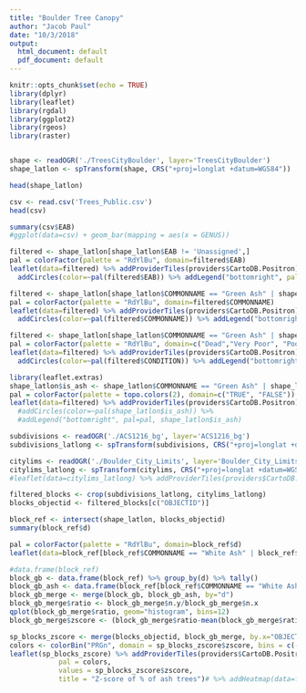 ```yaml
---
title: "Boulder Tree Canopy"
author: "Jacob Paul"
date: "10/3/2018"
output:
  html_document: default
  pdf_document: default
---
```


```r
knitr::opts_chunk$set(echo = TRUE)
library(dplyr)
library(leaflet)
library(rgdal)
library(ggplot2)
library(rgeos)
library(raster)
```

```r

```

```r
shape <- readOGR('./TreesCityBoulder', layer='TreesCityBoulder')
shape_latlon <- spTransform(shape, CRS("+proj=longlat +datum=WGS84"))
```



```r
head(shape_latlon)
```

```r
csv <- read.csv('Trees_Public.csv')
head(csv)
```

```r
summary(csv$EAB)
#ggplot(data=csv) + geom_bar(mapping = aes(x = GENUS))
```
```r
filtered <- shape_latlon[shape_latlon$EAB != 'Unassigned',]
pal = colorFactor(palette = "RdYlBu", domain=filtered$EAB)
leaflet(data=filtered) %>% addProviderTiles(providers$CartoDB.Positron) %>% 
  addCircles(color=~pal(filtered$EAB)) %>% addLegend("bottomright", pal=pal, filtered$EAB)
```

```r
filtered <- shape_latlon[shape_latlon$COMMONNAME == "Green Ash" | shape_latlon$COMMONNAME == "White Ash",]
pal = colorFactor(palette = "RdYlBu", domain=filtered$COMMONNAME)
leaflet(data=filtered) %>% addProviderTiles(providers$CartoDB.Positron) %>% 
  addCircles(color=~pal(filtered$COMMONNAME)) %>% addLegend("bottomright", pal=pal, filtered$COMMONNAME)
```

```r
filtered <- shape_latlon[shape_latlon$COMMONNAME == "Green Ash" | shape_latlon$COMMONNAME == "White Ash",]
pal = colorFactor(palette = "RdYlBu", domain=c("Dead","Very Poor", "Poor", "Fair", "Good", "Excellent", "N/A"))
leaflet(data=filtered) %>% addProviderTiles(providers$CartoDB.Positron) %>% 
  addCircles(color=~pal(filtered$CONDITION)) %>% addLegend("bottomright", pal=pal, filtered$CONDITION)
```

```r
library(leaflet.extras)
shape_latlon$is_ash <- shape_latlon$COMMONNAME == "Green Ash" | shape_latlon$COMMONNAME == "White Ash"
pal = colorFactor(palette = topo.colors(2), domain=c("TRUE", "FALSE"))
leaflet(data=filtered) %>% addProviderTiles(providers$CartoDB.Positron) %>% addHeatmap(radius=6)
  #addCircles(color=~pal(shape_latlon$is_ash)) %>% 
  #addLegend("bottomright", pal=pal, shape_latlon$is_ash) 
```
```r
subdivisions <- readOGR('./ACS1216_bg', layer='ACS1216_bg')
subdivisions_latlong <- spTransform(subdivisions, CRS("+proj=longlat +datum=WGS84"))
```

```r
citylims <- readOGR('./Boulder_City_Limits', layer='Boulder_City_Limits')
citylims_latlong <- spTransform(citylims, CRS("+proj=longlat +datum=WGS84"))
#leaflet(data=citylims_latlong) %>% addProviderTiles(providers$CartoDB.Positron) %>% addPolygons()
```

```r
filtered_blocks <- crop(subdivisions_latlong, citylims_latlong)
blocks_objectid <- filtered_blocks[c("OBJECTID")]
```


```r
block_ref <- intersect(shape_latlon, blocks_objectid)
summary(block_ref$d)
```

```r
pal = colorFactor(palette = "RdYlBu", domain=block_ref$d)
leaflet(data=block_ref[block_ref$COMMONNAME == "White Ash" | block_ref$COMMONNAME == "Green Ash",]) %>% addProviderTiles(providers$CartoDB.Positron) %>% addPolygons(data=filtered_blocks) %>% addCircles(data = block_ref, color = ~pal(block_ref$d))
```

```r
#data.frame(block_ref)
block_gb <- data.frame(block_ref) %>% group_by(d) %>% tally()
block_gb_ash <- data.frame(block_ref[block_ref$COMMONNAME == "White Ash" | block_ref$COMMONNAME == "Green Ash",]) %>% group_by(d) %>% tally()
block_gb_merge <- merge(block_gb, block_gb_ash, by="d")
block_gb_merge$ratio <- block_gb_merge$n.y/block_gb_merge$n.x
qplot(block_gb_merge$ratio, geom="histogram", bins=12)
block_gb_merge$zscore <- (block_gb_merge$ratio-mean(block_gb_merge$ratio))/sd(block_gb_merge$ratio)
```
```r
sp_blocks_zscore <- merge(blocks_objectid, block_gb_merge, by.x="OBJECTID", by.y="d")
colors <- colorBin("PRGn", domain = sp_blocks_zscore$zscore, bins = c(-3,-2,-1,0,1,2,3))
leaflet(sp_blocks_zscore) %>% addProviderTiles(providers$CartoDB.Positron) %>% addPolygons(color=colors(sp_blocks_zscore$zscore), weight=3, fillOpacity = .7) %>% addLegend("bottomright", 
            pal = colors, 
            values = sp_blocks_zscore$zscore, 
            title = "Z-score of % of ash trees")# %>% addHeatmap(data=filtered, radius=6)
```

